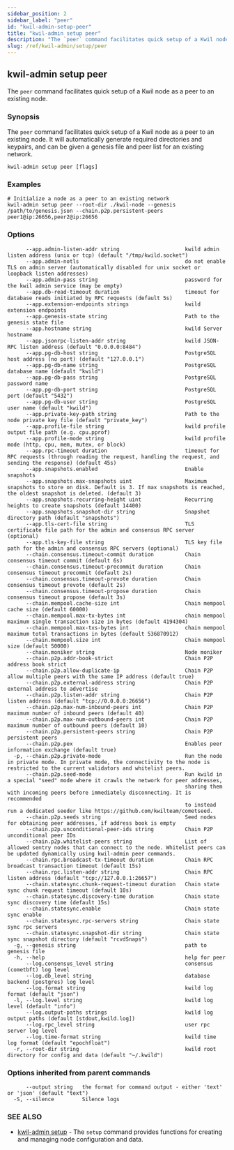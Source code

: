 ```yaml
---
sidebar_position: 2
sidebar_label: "peer"
id: "kwil-admin-setup-peer"
title: "kwil-admin setup peer"
description: "The `peer` command facilitates quick setup of a Kwil node as a peer to an existing node."
slug: /ref/kwil-admin/setup/peer
---
```


## kwil-admin setup peer

The `peer` command facilitates quick setup of a Kwil node as a peer to an existing node.

### Synopsis

The `peer` command facilitates quick setup of a Kwil node as a peer to an existing node.
It will automatically generate required directories and keypairs, and can be given a genesis file and peer list for an existing network.

```
kwil-admin setup peer [flags]
```

### Examples

```
# Initialize a node as a peer to an existing network
kwil-admin setup peer --root-dir ./kwil-node --genesis /path/to/genesis.json --chain.p2p.persistent-peers peer1@ip:26656,peer2@ip:26656
```

### Options

```
      --app.admin-listen-addr string                     kwild admin listen address (unix or tcp) (default "/tmp/kwild.socket")
      --app.admin-notls                                  do not enable TLS on admin server (automatically disabled for unix socket or loopback listen addresses)
      --app.admin-pass string                            password for the kwil admin service (may be empty)
      --app.db-read-timeout duration                     timeout for database reads initiated by RPC requests (default 5s)
      --app.extension-endpoints strings                  kwild extension endpoints
      --app.genesis-state string                         Path to the genesis state file
      --app.hostname string                              kwild Server hostname
      --app.jsonrpc-listen-addr string                   kwild JSON-RPC listen address (default "0.0.0.0:8484")
      --app.pg-db-host string                            PostgreSQL host address (no port) (default "127.0.0.1")
      --app.pg-db-name string                            PostgreSQL database name (default "kwild")
      --app.pg-db-pass string                            PostgreSQL password name
      --app.pg-db-port string                            PostgreSQL port (default "5432")
      --app.pg-db-user string                            PostgreSQL user name (default "kwild")
      --app.private-key-path string                      Path to the node private key file (default "private_key")
      --app.profile-file string                          kwild profile output file path (e.g. cpu.pprof)
      --app.profile-mode string                          kwild profile mode (http, cpu, mem, mutex, or block)
      --app.rpc-timeout duration                         timeout for RPC requests (through reading the request, handling the request, and sending the response) (default 45s)
      --app.snapshots.enabled                            Enable snapshots
      --app.snapshots.max-snapshots uint                 Maximum snapshots to store on disk. Default is 3. If max snapshots is reached, the oldest snapshot is deleted. (default 3)
      --app.snapshots.recurring-height uint              Recurring heights to create snapshots (default 14400)
      --app.snapshots.snapshot-dir string                Snapshot directory path (default "snapshots")
      --app.tls-cert-file string                         TLS certificate file path for the admin and consensus RPC server (optional)
      --app.tls-key-file string                          TLS key file path for the admin and consensus RPC servers (optional)
      --chain.consensus.timeout-commit duration          Chain consensus timeout commit (default 6s)
      --chain.consensus.timeout-precommit duration       Chain consensus timeout precommit (default 2s)
      --chain.consensus.timeout-prevote duration         Chain consensus timeout prevote (default 2s)
      --chain.consensus.timeout-propose duration         Chain consensus timeout propose (default 3s)
      --chain.mempool.cache-size int                     Chain mempool cache size (default 60000)
      --chain.mempool.max-tx-bytes int                   chain mempool maximum single transaction size in bytes (default 4194304)
      --chain.mempool.max-txs-bytes int                  chain mempool maximum total transactions in bytes (default 536870912)
      --chain.mempool.size int                           Chain mempool size (default 50000)
      --chain.moniker string                             Node moniker
      --chain.p2p.addr-book-strict                       Chain P2P address book strict
      --chain.p2p.allow-duplicate-ip                     Chain P2P allow multiple peers with the same IP address (default true)
      --chain.p2p.external-address string                Chain P2P external address to advertise
      --chain.p2p.listen-addr string                     Chain P2P listen address (default "tcp://0.0.0.0:26656")
      --chain.p2p.max-num-inbound-peers int              Chain P2P maximum number of inbound peers (default 40)
      --chain.p2p.max-num-outbound-peers int             Chain P2P maximum number of outbound peers (default 10)
      --chain.p2p.persistent-peers string                Chain P2P persistent peers
      --chain.p2p.pex                                    Enables peer information exchange (default true)
  -p, --chain.p2p.private-mode                           Run the node in private mode. In private mode, the connectivity to the node is restricted to the current validators and whitelist peers.
      --chain.p2p.seed-mode                              Run kwild in a special "seed" mode where it crawls the network for peer addresses,
                                                         sharing them with incoming peers before immediately disconnecting. It is recommended
                                                         to instead run a dedicated seeder like https://github.com/kwilteam/cometseed.
      --chain.p2p.seeds string                           Seed nodes for obtaining peer addresses, if address book is empty
      --chain.p2p.unconditional-peer-ids string          Chain P2P unconditional peer IDs
      --chain.p2p.whitelist-peers string                 List of allowed sentry nodes that can connect to the node. Whitelist peers can be updated dynamically using kwil-admin peer commands.
      --chain.rpc.broadcast-tx-timeout duration          Chain RPC broadcast transaction timeout (default 15s)
      --chain.rpc.listen-addr string                     Chain RPC listen address (default "tcp://127.0.0.1:26657")
      --chain.statesync.chunk-request-timeout duration   Chain state sync chunk request timeout (default 10s)
      --chain.statesync.discovery-time duration          Chain state sync discovery time (default 15s)
      --chain.statesync.enable                           Chain state sync enable
      --chain.statesync.rpc-servers string               Chain state sync rpc servers
      --chain.statesync.snapshot-dir string              Chain state sync snapshot directory (default "rcvdSnaps")
  -g, --genesis string                                   path to genesis file
  -h, --help                                             help for peer
      --log.consensus_level string                       consensus (cometbft) log level
      --log.db_level string                              database backend (postgres) log level
      --log.format string                                kwild log format (default "json")
  -l, --log.level string                                 kwild log level (default "info")
      --log.output-paths strings                         kwild log output paths (default [stdout,kwild.log])
      --log.rpc_level string                             user rpc server log level
      --log.time-format string                           kwild time log format (default "epochfloat")
  -r, --root-dir string                                  kwild root directory for config and data (default "~/.kwild")
```

### Options inherited from parent commands

```
      --output string   the format for command output - either 'text' or 'json' (default "text")
  -S, --silence         Silence logs
```

### SEE ALSO

* [kwil-admin setup](/docs/ref/kwil-admin/setup)	 - The `setup` command provides functions for creating and managing node configuration and data.

